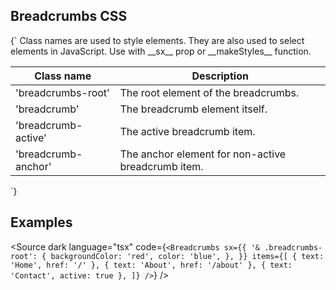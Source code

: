 
<Meta title="CSS/Breadcrumbs" />

## Breadcrumbs CSS

<Markdown>
{`
Class names are used to style elements. They are also used to select elements in JavaScript.
Use with __sx__ prop or __makeStyles__ function.

| Class name          | Description                                        |
| ------------------- | -------------------------------------------------- |
| 'breadcrumbs-root'  | The root element of the breadcrumbs.               |
| 'breadcrumb'        | The breadcrumb element itself.                     |
| 'breadcrumb-active' | The active breadcrumb item.                        |
| 'breadcrumb-anchor' | The anchor element for non-active breadcrumb item. |

`}

</Markdown>

## Examples

<Source
	dark
	language="tsx"
	code={`
    <Breadcrumbs
      sx={{
        '& .breadcrumbs-root': {
          backgroundColor: 'red',
          color: 'blue',
        },
      }}
      items={[
        { text: 'Home', href: '/' },
        { text: 'About', href: '/about' },
        { text: 'Contact', active: true },
      ]}
    />
  `}
/>
